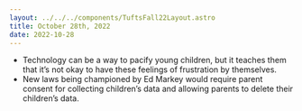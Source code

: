 ```yaml
---
layout: ../../../components/TuftsFall22Layout.astro
title: October 28th, 2022
date: 2022-10-28
---
```


- Technology can be a way to pacify young children, but it teaches them that it’s not okay to have these feelings of frustration by themselves.
- New laws being championed by Ed Markey would require parent consent for collecting children’s data and allowing parents to delete their children’s data. 